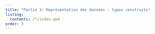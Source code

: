 ```yaml
---
title: "Partie 3: Représentation des données : types construits"
listing:
  contents: /*/index.qmd
order: 3
---
```

